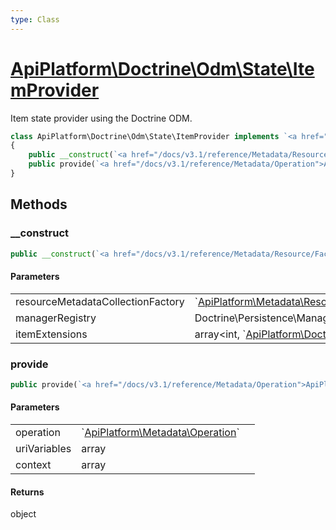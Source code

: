 ```yaml
---
type: Class
---
```


# [ApiPlatform\Doctrine\Odm\State\ItemProvider](/docs/v3.1/reference/Doctrine/Odm/State/ItemProvider)

Item state provider using the Doctrine ODM.


```php
class ApiPlatform\Doctrine\Odm\State\ItemProvider implements `<a href="/docs/v3.1/reference/State/ProviderInterface">ApiPlatform\State\ProviderInterface</a>`
{
    public __construct(`<a href="/docs/v3.1/reference/Metadata/Resource/Factory/ResourceMetadataCollectionFactoryInterface">ApiPlatform\Metadata\Resource\Factory\ResourceMetadataCollectionFactoryInterface</a>` $resourceMetadataCollectionFactory, Doctrine\Persistence\ManagerRegistry $managerRegistry, array<int, `<a href="/docs/v3.1/reference/Doctrine/Odm/Extension/AggregationItemExtensionInterface">ApiPlatform\Doctrine\Odm\Extension\AggregationItemExtensionInterface</a>`> $itemExtensions)
    public provide(`<a href="/docs/v3.1/reference/Metadata/Operation">ApiPlatform\Metadata\Operation</a>` $operation, array $uriVariables, array $context): object
}
```
## Methods

### __construct



```php
public __construct(`<a href="/docs/v3.1/reference/Metadata/Resource/Factory/ResourceMetadataCollectionFactoryInterface">ApiPlatform\Metadata\Resource\Factory\ResourceMetadataCollectionFactoryInterface</a>` $resourceMetadataCollectionFactory, Doctrine\Persistence\ManagerRegistry $managerRegistry, array<int, `<a href="/docs/v3.1/reference/Doctrine/Odm/Extension/AggregationItemExtensionInterface">ApiPlatform\Doctrine\Odm\Extension\AggregationItemExtensionInterface</a>`> $itemExtensions)
```

#### Parameters

<table><tbody>
<tr><td>resourceMetadataCollectionFactory</td><td>`<a href="/docs/v3.1/reference/Metadata/Resource/Factory/ResourceMetadataCollectionFactoryInterface">ApiPlatform\Metadata\Resource\Factory\ResourceMetadataCollectionFactoryInterface</a>`</td><td></td></tr><tr><td>managerRegistry</td><td>Doctrine\Persistence\ManagerRegistry</td><td></td></tr><tr><td>itemExtensions</td><td>array&lt;int, `<a href="/docs/v3.1/reference/Doctrine/Odm/Extension/AggregationItemExtensionInterface">ApiPlatform\Doctrine\Odm\Extension\AggregationItemExtensionInterface</a>`&gt;</td><td></td></tr>
</tbody>
</table>

### provide



```php
public provide(`<a href="/docs/v3.1/reference/Metadata/Operation">ApiPlatform\Metadata\Operation</a>` $operation, array $uriVariables, array $context): object
```

#### Parameters

<table><tbody>
<tr><td>operation</td><td>`<a href="/docs/v3.1/reference/Metadata/Operation">ApiPlatform\Metadata\Operation</a>`</td><td></td></tr><tr><td>uriVariables</td><td>array</td><td></td></tr><tr><td>context</td><td>array</td><td></td></tr>
</tbody>
</table>

#### Returns

object
